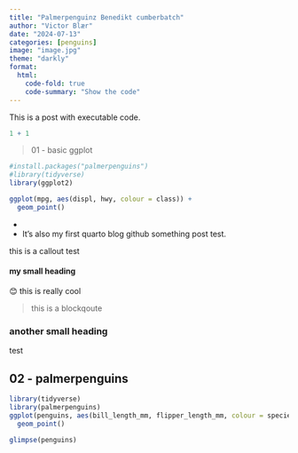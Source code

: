 ```yaml
---
title: "Palmerpenguinz Benedikt cumberbatch"
author: "Victor Blær"
date: "2024-07-13"
categories: [penguins]
image: "image.jpg"
theme: "darkly"
format:
  html:
    code-fold: true
    code-summary: "Show the code"
---
```


This is a post with executable code.

```r
1 + 1
```

> 01 - basic ggplot

```r
#install.packages("palmerpenguins")
#library(tidyverse)
library(ggplot2)

ggplot(mpg, aes(displ, hwy, colour = class)) + 
  geom_point()
```

-   

-   It's also my first quarto blog github something post test.

::: callout-note
this is a callout test
:::

#### my small heading

😊 this is really cool

> this is a blockqoute

### another small heading

test

## 02 - palmerpenguins

```r
library(tidyverse)
library(palmerpenguins)
ggplot(penguins, aes(bill_length_mm, flipper_length_mm, colour = species)) + 
  geom_point()

```

```r
glimpse(penguins)
```

